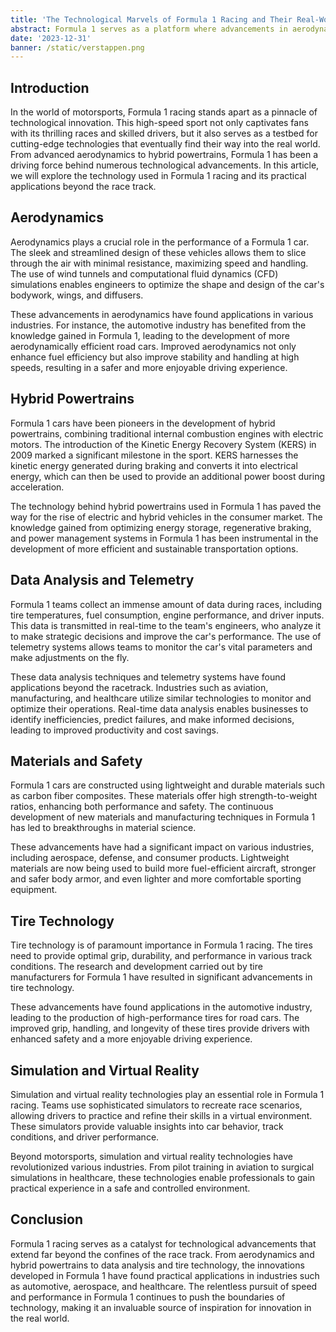 ```yaml
---
title: 'The Technological Marvels of Formula 1 Racing and Their Real-World Applications'
abstract: Formula 1 serves as a platform where advancements in aerodynamics, hybrid powertrains, data analysis, materials, tire technology and simulation translate into practical applications across industries
date: '2023-12-31'
banner: /static/verstappen.png
---
```

## Introduction 
In the world of motorsports, Formula 1 racing stands apart as a pinnacle of technological innovation. 
This high-speed sport not only captivates fans with its thrilling races and skilled drivers, but it also serves as a testbed for cutting-edge technologies that eventually find their way into the real world. 
From advanced aerodynamics to hybrid powertrains, Formula 1 has been a driving force behind numerous technological advancements. 
In this article, we will explore the technology used in Formula 1 racing and its practical applications beyond the race track.

## Aerodynamics
Aerodynamics plays a crucial role in the performance of a Formula 1 car. The sleek and streamlined design of these vehicles allows them to slice through the air with minimal resistance, maximizing speed and handling. The use of wind tunnels and computational fluid dynamics (CFD) simulations enables engineers to optimize the shape and design of the car's bodywork, wings, and diffusers.

These advancements in aerodynamics have found applications in various industries. For instance, the automotive industry has benefited from the knowledge gained in Formula 1, leading to the development of more aerodynamically efficient road cars. Improved aerodynamics not only enhance fuel efficiency but also improve stability and handling at high speeds, resulting in a safer and more enjoyable driving experience.

## Hybrid Powertrains
Formula 1 cars have been pioneers in the development of hybrid powertrains, combining traditional internal combustion engines with electric motors. The introduction of the Kinetic Energy Recovery System (KERS) in 2009 marked a significant milestone in the sport. KERS harnesses the kinetic energy generated during braking and converts it into electrical energy, which can then be used to provide an additional power boost during acceleration.

The technology behind hybrid powertrains used in Formula 1 has paved the way for the rise of electric and hybrid vehicles in the consumer market. The knowledge gained from optimizing energy storage, regenerative braking, and power management systems in Formula 1 has been instrumental in the development of more efficient and sustainable transportation options.

## Data Analysis and Telemetry
Formula 1 teams collect an immense amount of data during races, including tire temperatures, fuel consumption, engine performance, and driver inputs. This data is transmitted in real-time to the team's engineers, who analyze it to make strategic decisions and improve the car's performance. The use of telemetry systems allows teams to monitor the car's vital parameters and make adjustments on the fly.

These data analysis techniques and telemetry systems have found applications beyond the racetrack. Industries such as aviation, manufacturing, and healthcare utilize similar technologies to monitor and optimize their operations. Real-time data analysis enables businesses to identify inefficiencies, predict failures, and make informed decisions, leading to improved productivity and cost savings.

## Materials and Safety
Formula 1 cars are constructed using lightweight and durable materials such as carbon fiber composites. These materials offer high strength-to-weight ratios, enhancing both performance and safety. The continuous development of new materials and manufacturing techniques in Formula 1 has led to breakthroughs in material science.

These advancements have had a significant impact on various industries, including aerospace, defense, and consumer products. Lightweight materials are now being used to build more fuel-efficient aircraft, stronger and safer body armor, and even lighter and more comfortable sporting equipment.

## Tire Technology
Tire technology is of paramount importance in Formula 1 racing. The tires need to provide optimal grip, durability, and performance in various track conditions. The research and development carried out by tire manufacturers for Formula 1 have resulted in significant advancements in tire technology.

These advancements have found applications in the automotive industry, leading to the production of high-performance tires for road cars. The improved grip, handling, and longevity of these tires provide drivers with enhanced safety and a more enjoyable driving experience.

## Simulation and Virtual Reality
Simulation and virtual reality technologies play an essential role in Formula 1 racing. Teams use sophisticated simulators to recreate race scenarios, allowing drivers to practice and refine their skills in a virtual environment. These simulators provide valuable insights into car behavior, track conditions, and driver performance.

Beyond motorsports, simulation and virtual reality technologies have revolutionized various industries. From pilot training in aviation to surgical simulations in healthcare, these technologies enable professionals to gain practical experience in a safe and controlled environment.

## Conclusion
Formula 1 racing serves as a catalyst for technological advancements that extend far beyond the confines of the race track. From aerodynamics and hybrid powertrains to data analysis and tire technology, the innovations developed in Formula 1 have found practical applications in industries such as automotive, aerospace, and healthcare. The relentless pursuit of speed and performance in Formula 1 continues to push the boundaries of technology, making it an invaluable source of inspiration for innovation in the real world.